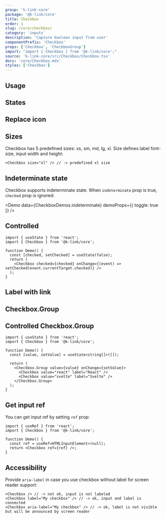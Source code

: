 ```yaml
---
group: 'k-link-core'
package: '@k-link/core'
title: Checkbox
order: 1
slug: /core/checkbox/
category: 'inputs'
description: 'Capture boolean input from user'
componentPrefix: 'Checkbox'
props: ['Checkbox', 'CheckboxGroup']
import: "import { Checkbox } from '@k-link/core';"
source: 'k-link-core/src/Checkbox/Checkbox.tsx'
docs: 'core/Checkbox.mdx'
styles: ['Checkbox']
---
```



## Usage

<Demo data={CheckboxDemos.configurator} />

## States

<Demo data={CheckboxDemos.states} />

## Replace icon

<Demo data={CheckboxDemos.icon} />

## Sizes

Checkbox has 5 predefined sizes: xs, sm, md, lg, xl. Size defines label font-size, input width and height:

```tsx
<Checkbox size="xl" /> // -> predefined xl size
```

<Demo data={CheckboxDemos.sizes} />

## Indeterminate state

Checkbox supports indeterminate state. When `indeterminate` prop is true,
`checked` prop is ignored:

<Demo data={CheckboxDemos.indeterminate} demoProps={{ toggle: true }} />

## Controlled

```tsx
import { useState } from 'react';
import { Checkbox } from '@k-link/core';

function Demo() {
  const [checked, setChecked] = useState(false);
  return (
    <Checkbox checked={checked} onChange={(event) => setChecked(event.currentTarget.checked)} />
  );
}
```

## Label with link

<Demo data={CheckboxDemos.anchor} />

## Checkbox.Group

<Demo data={CheckboxDemos.groupConfigurator} />

## Controlled Checkbox.Group

```tsx
import { useState } from 'react';
import { Checkbox } from '@k-link/core';

function Demo() {
  const [value, setValue] = useState<string[]>([]);

  return (
    <Checkbox.Group value={value} onChange={setValue}>
      <Checkbox value="react" label="React" />
      <Checkbox value="svelte" label="Svelte" />
    </Checkbox.Group>
  );
}
```

## Get input ref

You can get input ref by setting `ref` prop:

```tsx
import { useRef } from 'react';
import { Checkbox } from '@k-link/core';

function Demo() {
  const ref = useRef<HTMLInputElement>(null);
  return <Checkbox ref={ref} />;
}
```

## Accessibility

Provide `aria-label` in case you use checkbox without label for screen reader support:

```tsx
<Checkbox /> // -> not ok, input is not labeled
<Checkbox label="My checkbox" /> // -> ok, input and label is connected
<Checkbox aria-label="My checkbox" /> // -> ok, label is not visible but will be announced by screen reader
```

